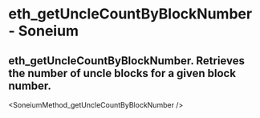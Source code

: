 # eth_getUncleCountByBlockNumber - Soneium

## eth_getUncleCountByBlockNumber. Retrieves the number of uncle blocks for a given block number.


<SoneiumMethod_getUncleCountByBlockNumber />
